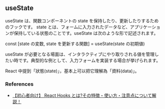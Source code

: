 ## useState

useState は、関数コンポーネントの state を保持したり、更新したりするためのフックです。
state とは、フォームに入力されたデータなど、アプリケーションが保持している状態のことです。useState は次のような形で記述されます。

const [state の変数, state を更新する関数] = useState(state の初期値)

useState が必要となる場面は、インタラクティブにやり取りされる値を管理したい時です。典型的な例として、入力フォームを実装する場合が挙げられます。

React 中提到「狀態(state)」，基本上可以把它理解為「資料(data)」。

### References

- [【初心者向け】 React Hooks とは?その特徴・使い方・注意点について解説！](https://udemy.benesse.co.jp/development/react-hooks.html)
